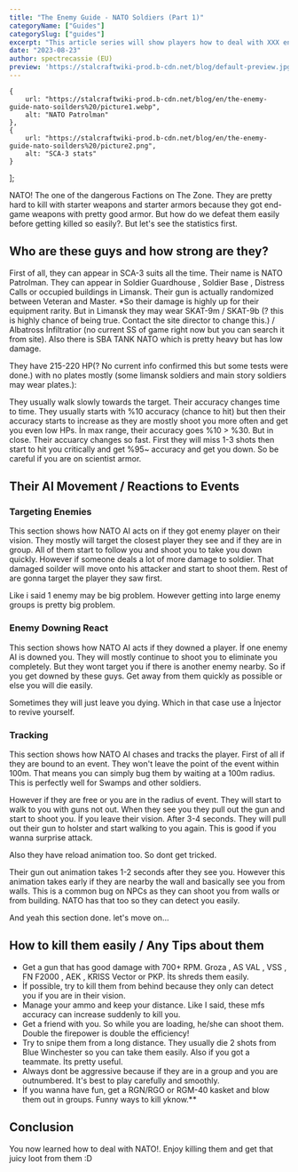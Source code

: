 ```yaml
---
title: "The Enemy Guide - NATO Soldiers (Part 1)"
categoryName: ["Guides"]
categorySlug: ["guides"]
excerpt: "This article series will show players how to deal with XXX enemy more easily and efficient. İts very good people who have issues with AI system."
date: "2023-08-23"
author: spectrecassie (EU)
preview: 'https://stalcraftwiki-prod.b-cdn.net/blog/default-preview.jpg'
---
```


    {
        url: "https://stalcraftwiki-prod.b-cdn.net/blog/en/the-enemy-guide-nato-soilders%20/picture1.webp",
        alt: "NATO Patrolman"
    },
    {
        url: "https://stalcraftwiki-prod.b-cdn.net/blog/en/the-enemy-guide-nato-soilders%20/picture2.png",
        alt: "SCA-3 stats"
    }
];

NATO! The one of the dangerous Factions on The Zone. They are pretty hard to kill with starter weapons and starter armors because they got end-game weapons with pretty good armor.
But how do we defeat them easily before getting killed so easily?. But let's see the statistics first.

## Who are these guys and how strong are they?

First of all, they can appear in SCA-3 suits all the time. Their name is NATO Patrolman. They can appear in Soldier Guardhouse , Soldier Base , Distress Calls or occupied buildings in Limansk. Their gun is actually randomized between Veteran and Master. *So their damage is highly up for their equipment rarity.
But in Limansk they may wear SKAT-9m / SKAT-9b (? this is highly chance of being true. Contact the site director to change this.) / Albatross İnfiltratior (no current SS of game right now but you can search it from site). Also there is SBA TANK NATO which is pretty heavy but has low damage.

They have 215-220 HP(? No current info confirmed this but some tests were done.) with no plates mostly (some limansk soldiers and main story soldiers may wear plates.):

<ImageSlider images={images} isAlt={true}/>

They usually walk slowly towards the target. Their accuracy changes time to time. They usually starts with %10 accuracy (chance to hit) but then their accuracy starts to increase as they are mostly shoot you more often and get you even low HPs. İn max range, their accuracy goes %10 > %30.  But in close. Their accuarcy changes so fast. First they will miss 1-3 shots then start to hit you critically and get %95~ accuracy and get you down. So be careful if you are on scientist armor.

## Their AI Movement / Reactions to Events

### Targeting Enemies

This section shows how NATO AI acts on if they got enemy player on their vision.
They mostly will target the closest player they see and if they are in group. All of them start to follow you and shoot you to take you down quickly.
However if someone deals a lot of more damage to soldier. That damaged soilder will move onto his attacker and start to shoot them. Rest of are gonna target the player they saw first.

Like i said 1 enemy may be big problem. However getting into large enemy groups is pretty big problem.

### Enemy Downing React
This section shows how NATO AI acts if they downed a player.
İf one enemy AI is downed you. They will mostly continue to shoot you to eliminate you completely. But they wont target you if there is another enemy nearby. So if you get downed by these guys. Get away from them quickly as possible or else you will die easily.

Sometimes they will just leave you dying. Which in that case use a İnjector to revive yourself.

### Tracking
This section shows how NATO AI chases and tracks the player.
First of all if they are bound to an event. They won't leave the point of the event within 100m. That means you can simply bug them by waiting at a 100m radius. This is perfectly well for Swamps and other soldiers.

However if they are free or you are in the radius of event. They will start to walk to you with guns not out. When they see you they pull out the gun and start to shoot you.
İf you leave their vision. After 3-4 seconds. They will pull out their gun to holster and start walking to you again. This is good if you wanna surprise attack.

Also they have reload animation too. So dont get tricked.

Their gun out animation takes 1-2 seconds after they see you. However this animation takes early if they are nearby the wall and basically see you from walls. This is a common bug on NPCs as they can shoot you from walls or from building. NATO has that too so they can detect you easily.

And yeah this section done. let's move on...

## How to kill them easily / Any Tips about them

- Get a gun that has good damage with 700+ RPM. Groza , AS VAL , VSS , FN F2000 , AEK , KRISS Vector or PKP. İts shreds them easily.
- İf possible, try to kill them from behind because they only can detect you if you are in their vision.
- Manage your ammo and keep your distance. Like I said, these mfs accuracy can increase suddenly to kill you.
- Get a friend with you. So while you are loading, he/she can shoot them. Double the firepower is double the efficiency!
- Try to snipe them from a long distance. They usually die 2 shots from Blue Winchester so you can take them easily. Also if you got a teammate. İts pretty useful.
- Always dont be aggressive because if they are in a group and you are outnumbered. It's best to play carefully and smoothly.
- İf you wanna have fun, get a RGN/RGO or RGM-40 kasket and blow them out in groups. Funny ways to kill yknow.**

## Conclusion
You now learned how to deal with NATO!. Enjoy killing them and get that juicy loot from them :D
